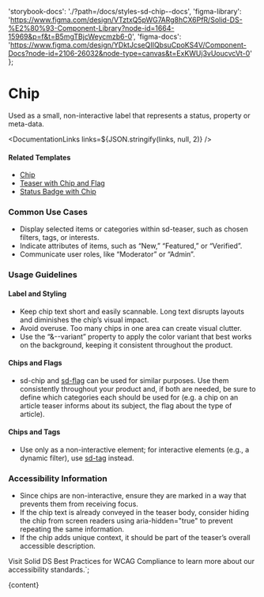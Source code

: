 

  'storybook-docs': './?path=/docs/styles-sd-chip--docs',
  'figma-library':
    'https://www.figma.com/design/VTztxQ5pWG7ARg8hCX6PfR/Solid-DS-%E2%80%93-Component-Library?node-id=1664-15969&p=f&t=B5mgTBjcWeycmzb6-0',
  'figma-docs':
    'https://www.figma.com/design/YDktJcseQIIQbsuCpoKS4V/Component-Docs?node-id=2106-26032&node-type=canvas&t=ExKWUj3vUoucvcVt-0'
};

# Chip

Used as a small, non-interactive label that represents a status, property or meta-data.

<DefaultStory />

<DocumentationLinks links=${JSON.stringify(links, null, 2)} />

#### Related Templates

- [Chip](./?path=/docs/templates-chip--docs)
- [Teaser with Chip and Flag](./?path=/docs/templates-teaser--docs#teaser-with-chip-and-flag)
- [Status Badge with Chip](./?path=/docs/templates-status-badge--docs)

### Common Use Cases

- Display selected items or categories within sd-teaser, such as chosen filters, tags, or interests.
- Indicate attributes of items, such as “New,” “Featured,” or “Verified”.
- Communicate user roles, like “Moderator” or “Admin”.

### Usage Guidelines

#### Label and Styling

- Keep chip text short and easily scannable. Long text disrupts layouts and diminishes the chip’s visual impact.
- Avoid overuse. Too many chips in one area can create visual clutter.
- Use the “&--variant” property to apply the color variant that best works on the background, keeping it consistent throughout the product.

#### Chips and Flags

- sd-chip and [sd-flag](./?path=/docs/styles-sd-flag--docs) can be used for similar purposes. Use them consistently throughout your product and, if both are needed, be sure to define which categories each should be used for (e.g. a chip on an article teaser informs about its subject, the flag about the type of article).

#### Chips and Tags

- Use only as a non-interactive element; for interactive elements (e.g., a dynamic filter), use [sd-tag](./?path=/docs/styles-sd-tag--docs) instead.

### Accessibility Information

- Since chips are non-interactive, ensure they are marked in a way that prevents them from receiving focus.
- If the chip text is already conveyed in the teaser body, consider hiding the chip from screen readers using aria-hidden="true" to prevent repeating the same information.
- If the chip adds unique context, it should be part of the teaser’s overall accessible description.

Visit <sd-link href="https://www.figma.com/design/YDktJcseQIIQbsuCpoKS4V/Component-Docs?node-id=10708-5011&t=Z1FxSGWkmXG5r5sw-4" target="_blank">Solid DS Best Practices for WCAG Compliance</sd-link> to learn more about our accessibility standards.`;

<Meta title="Styles/sd-chip/Overview" />

<OverviewFormatter story={SdChipStories.Default}>{content}</OverviewFormatter>
